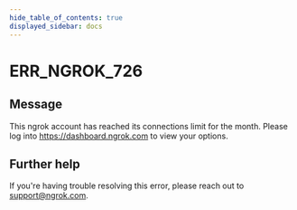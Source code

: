 ```yaml
---
hide_table_of_contents: true
displayed_sidebar: docs
---
```



# ERR_NGROK_726

## Message

This ngrok account has reached its connections limit for the month. Please log into https://dashboard.ngrok.com to view your options.

<ErrorDetails error="err_ngrok_726" />

## Further help

If you're having trouble resolving this error, please reach out to [support@ngrok.com](mailto:support@ngrok.com?subject=Help%20with%20ERR_NGROK_726).
